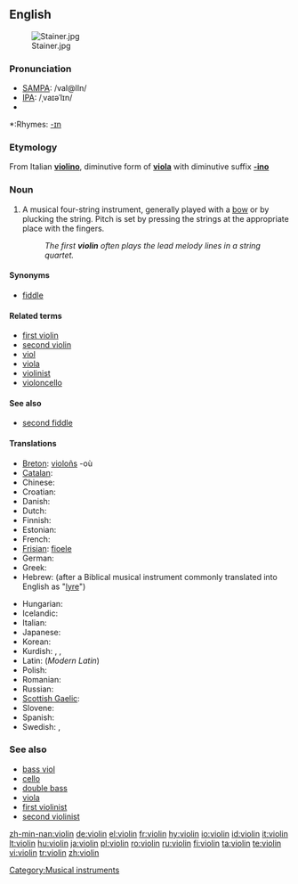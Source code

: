 {{wikipedia}}
==English==
[[Image:Stainer.jpg|thumb]]

===Pronunciation===
*[[SAMPA]]: /vaI@lIn/
*[[IPA]]: /ˌvaɪəˈlɪn/
*{{audio|en-us-violin.ogg|Audio (US)}}

*:Rhymes: [[Rhymes:English:-ɪn|-ɪn]]

===Etymology===
From Italian '''[[violino]]''', diminutive form of '''[[viola]]''' with diminutive suffix '''[[-ino]]'''

===Noun===
{{en-noun}}

# A musical four-string instrument, generally played with a [[bow]] or by plucking the string.  Pitch is set by pressing the strings at the appropriate place with the fingers.
#: ''The first '''violin''' often plays the lead melody lines in a string quartet.''

====Synonyms====
*[[fiddle]]

====Related terms====
*[[first violin]]
*[[second violin]]
*[[viol]]
*[[viola]]
*[[violinist]]
*[[violoncello]]

====See also====
*[[second fiddle]]

====Translations====
{{trans-top|string istrument}}
*[[Breton]]: [[violoñs]] {{m}} -où {{p}}
*[[Catalan]]: {{t+|ca|violí|m}}
*Chinese: {{t|cmn|小提琴|tr=xiaotiqin|sc=Hani|xs=Mandarin}}
*Croatian: {{t-|hr|violina|f}}
*Danish: {{t-|da|violin|c}}
*Dutch: {{t+|nl|viool}}
*Finnish: {{t+|fi|viulu}}
*Estonian: {{t+|et|viiul}}
*French: {{t+|fr|violon|m}}
*[[Frisian]]: [[fioele]]
*German: {{t+|de|Geige|f}}
*Greek: {{t-|el|βιολί|n|tr=biolí|sc=Grek}}
*Hebrew: {{t-|he|כינור|tr=Kinor|sc=Hebr}} (after a Biblical musical instrument commonly translated into English as "[[lyre]]") {{m}}
{{trans-mid}}
*Hungarian: {{t-|hu|hegedű}}
*Icelandic: {{t+|is|fiðla|f}}
*Italian: {{t+|it|violino|m}}
*Japanese: {{t+|ja|バイオリン|tr=baiorin|sc=Jpan}}
*Korean: {{t-|ko|바이올린|tr=baiollin|sc=Hang}}
*Kurdish: {{t|ku|keman|f}}, {{t|ku|kemançe|f}}, {{t|ku|viyolîn|f}}
*Latin: (''Modern Latin'') {{t|la|violinum}}
*Polish: {{t|pl|skrzypce|p}}
*Romanian: {{t-|ro|vioară|f}}
*Russian: {{t|ru|скрипка|f|tr=skripka|sc=Cyrl}}
*[[Scottish Gaelic]]: {{t-|gd|fidheall|f|xs=Scottish Gaelic}}
*Slovene: {{t+|sl|f|tr=violina}}
*Spanish: {{t-|es|violín|m}}
*Swedish: {{t|sv|fiol}}, {{t-|sv|violin}}
{{trans-bottom}}

===See also===
*[[bass viol]]
*[[cello]]
*[[double bass]]
*[[viola]]
*[[first violinist]]
*[[second violinist]]

[[Category:Musical instruments]]

[[zh-min-nan:violin]]
[[de:violin]]
[[el:violin]]
[[fr:violin]]
[[hy:violin]]
[[io:violin]]
[[id:violin]]
[[it:violin]]
[[lt:violin]]
[[hu:violin]]
[[ja:violin]]
[[pl:violin]]
[[ro:violin]]
[[ru:violin]]
[[fi:violin]]
[[ta:violin]]
[[te:violin]]
[[vi:violin]]
[[tr:violin]]
[[zh:violin]]